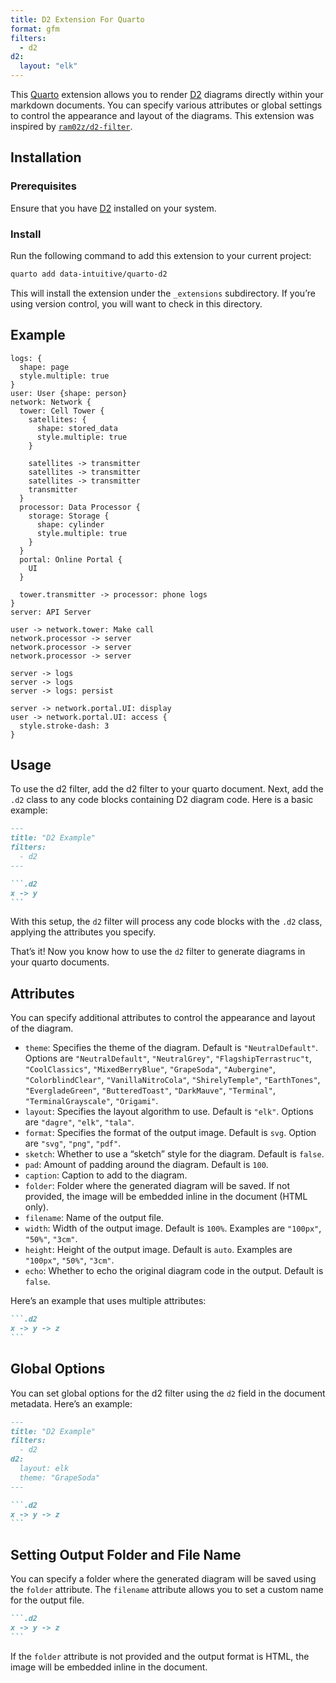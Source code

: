 ```yaml
---
title: D2 Extension For Quarto
format: gfm
filters:
  - d2
d2:
  layout: "elk"
---
```


This [Quarto](https://quarto.org) extension allows you to render [D2](https://d2lang.com) diagrams directly within your markdown documents. You can specify various attributes or global settings to control the appearance and layout of the diagrams. This extension was inspired by [`ram02z/d2-filter`](https://github.com/ram02z/d2-filter).

## Installation

### Prerequisites

Ensure that you have [D2](https://d2lang.com/tour/install) installed on your system.

### Install

Run the following command to add this extension to your current project:

``` bash
quarto add data-intuitive/quarto-d2
```

This will install the extension under the `_extensions` subdirectory.
If you're using version control, you will want to check in this directory.



## Example


```.d2
logs: {
  shape: page
  style.multiple: true
}
user: User {shape: person}
network: Network {
  tower: Cell Tower {
    satellites: {
      shape: stored_data
      style.multiple: true
    }

    satellites -> transmitter
    satellites -> transmitter
    satellites -> transmitter
    transmitter
  }
  processor: Data Processor {
    storage: Storage {
      shape: cylinder
      style.multiple: true
    }
  }
  portal: Online Portal {
    UI
  }

  tower.transmitter -> processor: phone logs
}
server: API Server

user -> network.tower: Make call
network.processor -> server
network.processor -> server
network.processor -> server

server -> logs
server -> logs
server -> logs: persist

server -> network.portal.UI: display
user -> network.portal.UI: access {
  style.stroke-dash: 3
}
```


## Usage

To use the d2 filter, add the d2 filter to your quarto document. Next, add the `.d2` class to any code blocks containing D2 diagram code. Here is a basic example:


````markdown
---
title: "D2 Example"
filters:
  - d2
---

```.d2
x -> y
```
````

With this setup, the `d2` filter will process any code blocks with the `.d2` class, applying the attributes you specify.

That's it! Now you know how to use the `d2` filter to generate diagrams in your quarto documents.

## Attributes

You can specify additional attributes to control the appearance and layout of the diagram.

- `theme`: Specifies the theme of the diagram. Default is `"NeutralDefault"`. Options are `"NeutralDefault"`, `"NeutralGrey"`, `"FlagshipTerrastruc"t`, `"CoolClassics"`, `"MixedBerryBlue"`, `"GrapeSoda"`, `"Aubergine"`, `"ColorblindClear"`, `"VanillaNitroCola"`, `"ShirelyTemple"`, `"EarthTones"`, `"EvergladeGreen"`, `"ButteredToast"`, `"DarkMauve"`, `"Terminal"`, `"TerminalGrayscale"`, `"Origami"`.
- `layout`: Specifies the layout algorithm to use. Default is `"elk"`. Options are `"dagre"`, `"elk"`, `"tala"`.
- `format`: Specifies the format of the output image. Default is `svg`. Option are `"svg"`, `"png"`, `"pdf"`.
- `sketch`: Whether to use a "sketch" style for the diagram. Default is `false`.
- `pad`: Amount of padding around the diagram. Default is `100`.
- `caption`: Caption to add to the diagram.
- `folder`: Folder where the generated diagram will be saved. If not provided, the image will be embedded inline in the document (HTML only).
- `filename`: Name of the output file.
- `width`: Width of the output image. Default is `100%`. Examples are `"100px"`, `"50%"`, `"3cm"`.
- `height`: Height of the output image. Default is `auto`. Examples are `"100px"`, `"50%"`, `"3cm"`.
- `echo`: Whether to echo the original diagram code in the output. Default is `false`.

Here's an example that uses multiple attributes:

````markdown
```.d2
x -> y -> z
```
````

## Global Options

You can set global options for the d2 filter using the `d2` field in the document metadata. Here's an example:

````markdown
---
title: "D2 Example"
filters:
  - d2
d2:
  layout: elk
  theme: "GrapeSoda"
---

```.d2
x -> y -> z
```
````

## Setting Output Folder and File Name

You can specify a folder where the generated diagram will be saved using the `folder` attribute. The `filename` attribute allows you to set a custom name for the output file.

````markdown
```.d2
x -> y -> z
```
````

:::{.callout-note}
If the `folder` attribute is not provided and the output format is HTML, the image will be embedded inline in the document.
:::

